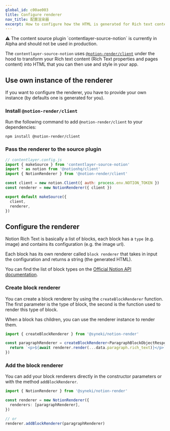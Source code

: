 ```yaml
---
global_id: c00ae003
title: Configure renderer
nav_title: 配置渲染器
excerpt: How to configure how the HTML is generated for Rich text content with contentlayer-source-notion.
---
```


<div className="rounded-md border border-yellow-100 bg-yellow-50 px-6 dark:border-orange-500/50 dark:bg-orange-500/20">
  ⚠ The content source plugin `contentlayer-source-notion` is currently in Alpha and should not be used in production.
</div>

The `contentlayer-source-notion` uses [`@notion-render/client`](https://www.npmjs.com/package/@notion-render/client) under the hood to transform your Rich text content (Rich Text properties and pages content) into HTML that you can then use and style in your app.

## Use own instance of the renderer

If you want to configure the renderer, you have to provide your own instance (by defaults one is generated for you).

### Install `@notion-render/client`

Run the following command to add `@notion-render/client` to your dependencies:

```text
npm install @notion-render/client
```

### Pass the renderer to the source plugin

```js
// contentlayer.config.js
import { makeSource } from 'contentlayer-source-notion'
import * as notion from '@notionhq/client'
import { NotionRenderer } from '@notion-render/client'

const client = new notion.Client({ auth: process.env.NOTION_TOKEN })
const renderer = new NotionRenderer({ client })

export default makeSource({
  client,
  renderer,
})
```

## Configure the renderer

Notion Rich Text is basically a list of blocks, each block has a `type` (e.g. image) and contains its configuration (e.g. the image url).

Each block has its own renderer called `block renderer` that takes in input the configuration and returns a string (the generated HTML).

You can find the list of block types on the [Official Notion API documentation](https://developers.notion.com/reference/block).

### Create block renderer

You can create a block renderer by using the `createBlockRenderer` function.
The first parameter is the type of block, the second is the function used to render this type of block.

When a block has children, you can use the renderer instance to render them.

```typescript
import { createBlockRenderer } from '@syneki/notion-render'

const paragraphRenderer = createBlockRenderer<ParagraphBlockObjectResponse>('paragraph', async (data, renderer) => {
  return `<p>${await renderer.render(...data.paragraph.rich_text)}</p>`
})
```

### Add the block renderer

You can add your block renderers directly in the constructor parameters or with the method `addBlockRenderer`.

```typescript
import { NotionRenderer } from '@syneki/notion-render'

const renderer = new NotionRenderer({
  renderers: [paragraphRenderer],
})

// or
renderer.addBlockRenderer(paragraphRenderer)
```
